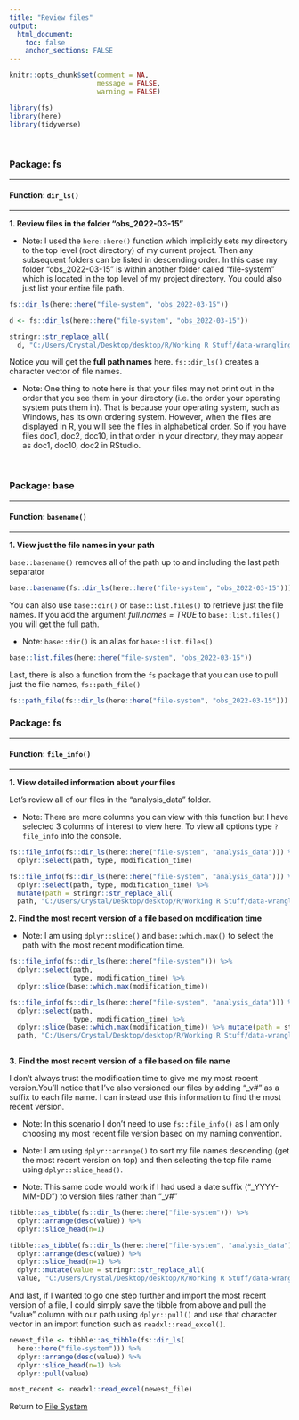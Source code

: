```yaml
---
title: "Review files"
output: 
  html_document:
    toc: false
    anchor_sections: FALSE
---
```


```r
knitr::opts_chunk$set(comment = NA,
                      message = FALSE,
                      warning = FALSE)

library(fs)
library(here)
library(tidyverse)
```

<br>

### Package: fs

---

#### Function: `dir_ls()`

---

**1\. Review files in the folder "obs_2022-03-15"**

* Note: I used the `here::here()` function which implicitly sets my directory to the top level (root directory) of my current project. Then any subsequent folders can be listed in descending order. In this case my folder "obs_2022-03-15" is within another folder called "file-system" which is located in the top level of my project directory. You could also just list your entire file path.

```r

fs::dir_ls(here::here("file-system", "obs_2022-03-15"))

```

```r

d <- fs::dir_ls(here::here("file-system", "obs_2022-03-15"))

stringr::str_replace_all(
  d, "C:/Users/Crystal/Desktop/desktop/R/Working R Stuff/data-wrangling-functions/", "C:/Users/Me/project/")


```

Notice you will get the **full path names** here. `fs::dir_ls()` creates a character vector of file names.

* Note: One thing to note here is that your files may not print out in the order that you see them in your directory (i.e. the order your operating system puts them in). That is because your operating system, such as Windows, has its own ordering system. However, when the files are displayed in R, you will see the files in alphabetical order. So if you have files doc1, doc2, doc10, in that order in your directory, they may appear as doc1, doc10, doc2 in RStudio.

<br>

### Package: base

---

#### Function: `basename()`

---

**1\. View just the file names in your path**

`base::basename()` removes all of the path up to and including the last path separator

```r

base::basename(fs::dir_ls(here::here("file-system", "obs_2022-03-15")))


```

You can also use `base::dir()` or `base::list.files()` to retrieve just the file names. If you add the argument *full.names = TRUE* to `base::list.files()` you will get the full path.

* Note: `base::dir()` is an alias for `base::list.files()`

```r

base::list.files(here::here("file-system", "obs_2022-03-15"))

```

Last, there is also a function from the `fs` package that you can use to pull just the file names, `fs::path_file()`

```r

fs::path_file(fs::dir_ls(here::here("file-system", "obs_2022-03-15")))

```


### Package: fs

---

#### Function: `file_info()`

---

**1\. View detailed information about your files**

Let's review all of our files in the "analysis_data" folder.

* Note: There are more columns you can view with this function but I have selected 3 columns of interest to view here. To view all options type `?file_info` into the console.

```r

fs::file_info(fs::dir_ls(here::here("file-system", "analysis_data"))) %>%
  dplyr::select(path, type, modification_time)

```

```r

fs::file_info(fs::dir_ls(here::here("file-system", "analysis_data"))) %>%
  dplyr::select(path, type, modification_time) %>%
  mutate(path = stringr::str_replace_all(
  path, "C:/Users/Crystal/Desktop/desktop/R/Working R Stuff/data-wrangling-functions/file-system/analysis_data", "C:/Users/Me/project/file-system"))

```



**2\. Find the most recent version of a file based on modification time**

* Note: I am using `dplyr::slice()` and `base::which.max()` to select the path with the most recent modification time.

```r

fs::file_info(fs::dir_ls(here::here("file-system"))) %>%
  dplyr::select(path,
                type, modification_time) %>%
  dplyr::slice(base::which.max(modification_time))

```

```r

fs::file_info(fs::dir_ls(here::here("file-system", "analysis_data"))) %>%
  dplyr::select(path, 
                type, modification_time) %>%
  dplyr::slice(base::which.max(modification_time)) %>% mutate(path = stringr::str_replace_all(
  path, "C:/Users/Crystal/Desktop/desktop/R/Working R Stuff/data-wrangling-functions/file-system/analysis_data", "C:/Users/Me/project/file-system"))
  

```

**3\. Find the most recent version of a file based on file name**

I don't always trust the modification time to give me my most recent version.You'll notice that I've also versioned our files by adding "_v#" as a suffix to each file name. I can instead use this information to find the most recent version.

* Note: In this scenario I don't need to use `fs::file_info()` as I am only choosing my most recent file version based on my naming convention.

* Note: I am using `dplyr::arrange()` to sort my file names descending (get the most recent version on top) and then selecting the top file name using `dplyr::slice_head()`.

* Note: This same code would work if I had used a date suffix ("_YYYY-MM-DD") to version files rather than "_v#"

```r

tibble::as_tibble(fs::dir_ls(here::here("file-system"))) %>%
  dplyr::arrange(desc(value)) %>%
  dplyr::slice_head(n=1)

```

```r

tibble::as_tibble(fs::dir_ls(here::here("file-system", "analysis_data"))) %>%
  dplyr::arrange(desc(value)) %>%
  dplyr::slice_head(n=1) %>%
  dplyr::mutate(value = stringr::str_replace_all(
  value, "C:/Users/Crystal/Desktop/desktop/R/Working R Stuff/data-wrangling-functions/file-system/analysis_data", "C:/Users/Me/project/file-system"))
```


And last, if I wanted to go one step further and import the most recent version of a file, I could simply save the tibble from above and pull the "value" column with our path using `dplyr::pull()` and use that character vector in an import function such as `readxl::read_excel()`.

```r

newest_file <- tibble::as_tibble(fs::dir_ls(
  here::here("file-system"))) %>%
  dplyr::arrange(desc(value)) %>%
  dplyr::slice_head(n=1) %>%
  dplyr::pull(value)

most_recent <- readxl::read_excel(newest_file)

```

Return to [File System](https://github.com/Cghlewis/data-wrangling-functions/wiki/File System)
